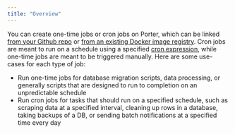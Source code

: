 ```yaml
---
title: "Overview"
---
```


You can create one-time jobs or cron jobs on Porter, which can be linked [from your Github repo](https://docs.porter.run/deploying-applications/deploying-from-github) or [from an existing Docker image registry](https://docs.porter.run/deploying-applications/deploying-from-docker-registry). Cron jobs are meant to run on a schedule using a specified [cron expression](https://en.wikipedia.org/wiki/Cron#CRON%5Fexpression), while one-time jobs are meant to be triggered manually. Here are some use-cases for each type of job:

* Run one-time jobs for database migration scripts, data processing, or generally scripts that are designed to run to completion on an unpredictable schedule
* Run cron jobs for tasks that should run on a specified schedule, such as scraping data at a specified interval, cleaning up rows in a database, taking backups of a DB, or sending batch notifications at a specified time every day
